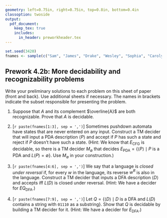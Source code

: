 ```yaml
---
geometry: left=0.75in, right=0.75in, top=0.8in, bottom=0.4in
classoption: twoside
output: 
  pdf_document:
    keep_tex: true
    includes:
      in_header: preworkheader.tex
---
```


```r
set.seed(3420)
fnames <- sample(c("Sam", "James", "Drake", "Wesley", "Sophia", "Carolyn", "Trevor", "Tristan", "Ryley"))
```

## Prework 4.2b: More decidability and recognizability problems

Write your preliminary solutions to each problem on this sheet of paper (front and back). Use additional sheets if necessary. The names in brackets indicate the subset responsible for presenting the problem.

1. Suppose that $A$ and its complement $\overline{A}$ are both recognizable. Prove that $A$ is decidable. 

2. [`r paste(fnames[1:3], sep = ',')`] Sometimes pushdown automata have states that are never entered on any input. Construct a TM decider that will input a PDA description $\langle P \rangle$ and accept if $P$ has such a state and reject if $P$ doesn't have such a state. (Hint: We know that $E_\text{CFG}$ is decidable, so there is a TM decider $M_\emptyset$ that decides $E_\text{PDA} = \{\langle P \rangle \mid P \text{ is a PDA and } L(P) = \emptyset\}$. Use $M_\emptyset$ in your construction.)

3. [`r paste(fnames[4:6], sep = ',')`] We say that a language is *closed under reversal* if, for every $w$ in the language, its reverse $w^R$ is also in the language. Construct a TM decider that inputs a DFA description $\langle D \rangle$ and accepts iff $L(D)$ is closed under reversal. (Hint: We have a decider for $EQ_\text{DFA}$.)

4. [`r paste(fnames[7:9], sep = ',')`] Let $Q = \{\langle D \rangle \mid D \text{ is a DFA and } L(D) \text{ contains a string with } \mathtt{01110} \text{ as a substring}\}$. Show that $Q$ is decidable by building a TM decider for it. (Hint: We have a decider for $E_\text{DFA}$.)

\medskip
\mbox{}\xrfill[2pt]{1pt}\textsc{\small begin your solutions below this line}\xrfill[2pt]{1pt}\mbox{}

    